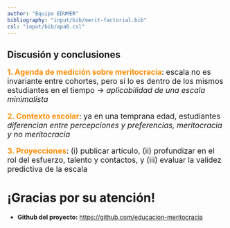 ```yaml
---
author: "Equipo EDUMER"
bibliography: "input/bib/merit-factorial.bib"
csl: "input/bib/apa6.csl"
---
```



## Discusión y conclusiones {data-background-color="#5f5758"}


:::: {.incremental style="font-size: 125%;"}

**<span style="color:darkorange">1. Agenda de medición sobre meritocracia**: escala no es invariante entre cohortes, pero sí lo es dentro de los mismos estudiantes en el tiempo → _aplicabilidad de una escala minimalista_

**<span style="color:darkorange">2. Contexto escolar**: ya en una temprana edad, estudiantes _diferencian entre percepciones y preferencias, meritocracia y no meritocracia_ 

**<span style="color:darkorange">3. Proyecciones**: (i) publicar artículo, (ii) profundizar en el rol del esfuerzo, talento y contactos, y (iii) evaluar la validez predictiva de la escala

::::


# ¡Gracias por su atención! 

-   **Github del proyecto:** <https://github.com/educacion-meritocracia>


